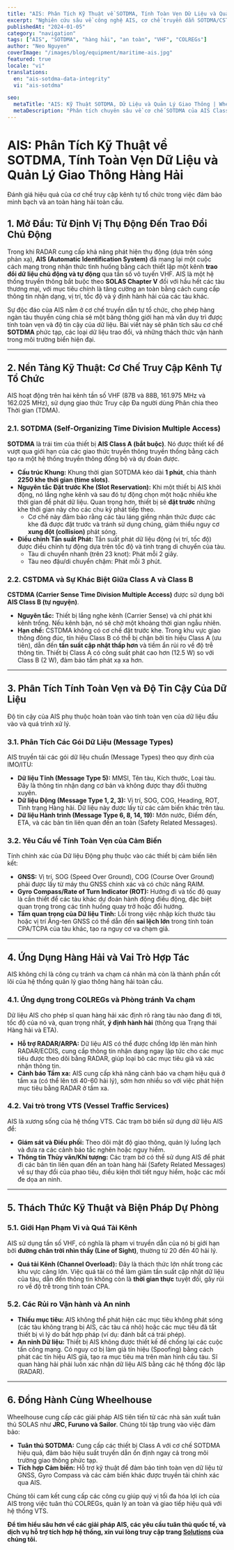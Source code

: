 ```yaml
---
title: "AIS: Phân Tích Kỹ Thuật về SOTDMA, Tính Toàn Vẹn Dữ Liệu và Quản Lý Giao Thông"
excerpt: "Nghiên cứu sâu về công nghệ AIS, cơ chế truyền dẫn SOTDMA/CSTDMA, các loại dữ liệu trao đổi và vai trò của nó trong việc tăng cường an toàn hàng hải và hiệu suất VTS."
publishedAt: "2024-01-05"
category: "navigation"
tags: ["AIS", "SOTDMA", "hàng hải", "an toàn", "VHF", "COLREGs"]
author: "Neo Nguyen"
coverImage: "/images/blog/equipment/maritime-ais.jpg"
featured: true
locale: "vi"
translations:
  en: "ais-sotdma-data-integrity"
  vi: "ais-sotdma"

seo:
  metaTitle: "AIS: Kỹ Thuật SOTDMA, Dữ Liệu và Quản Lý Giao Thông | Wheelhouse"
  metaDescription: "Phân tích chuyên sâu về cơ chế SOTDMA của AIS Class A, các thách thức về quá tải kênh, tầm quan trọng của tính toàn vẹn dữ liệu động và ứng dụng trong phòng tránh va chạm."
---
```



# AIS: Phân Tích Kỹ Thuật về SOTDMA, Tính Toàn Vẹn Dữ Liệu và Quản Lý Giao Thông Hàng Hải

<p className="text-xl text-gray-500 italic mb-8">
  Đánh giá hiệu quả của cơ chế truy cập kênh tự tổ chức trong việc đảm bảo minh
  bạch và an toàn hàng hải toàn cầu.
</p>

## 1. Mở Đầu: Từ Định Vị Thụ Động Đến Trao Đổi Chủ Động

Trong khi RADAR cung cấp khả năng phát hiện thụ động (dựa trên sóng phản xạ), **AIS (Automatic Identification System)** đã mang lại một cuộc cách mạng trong nhận thức tình huống bằng cách thiết lập một kênh **trao đổi dữ liệu chủ động và tự động** qua tần số vô tuyến VHF. AIS là một hệ thống truyền thông bắt buộc theo **SOLAS Chapter V** đối với hầu hết các tàu thương mại, với mục tiêu chính là tăng cường an toàn bằng cách cung cấp thông tin nhận dạng, vị trí, tốc độ và ý định hành hải của các tàu khác.

Sự độc đáo của AIS nằm ở cơ chế truyền dẫn tự tổ chức, cho phép hàng ngàn tàu thuyền cùng chia sẻ một băng thông giới hạn mà vẫn duy trì được tính toàn vẹn và độ tin cậy của dữ liệu. Bài viết này sẽ phân tích sâu cơ chế **SOTDMA** phức tạp, các loại dữ liệu trao đổi, và những thách thức vận hành trong môi trường biển hiện đại.

---

## 2. Nền Tảng Kỹ Thuật: Cơ Chế Truy Cập Kênh Tự Tổ Chức

AIS hoạt động trên hai kênh tần số VHF (87B và 88B, 161.975 MHz và 162.025 MHz), sử dụng giao thức Truy cập Đa người dùng Phân chia theo Thời gian (TDMA).

### 2.1. SOTDMA (Self-Organizing Time Division Multiple Access)

**SOTDMA** là trái tim của thiết bị **AIS Class A (bắt buộc)**. Nó được thiết kế để vượt qua giới hạn của các giao thức truyền thông truyền thống bằng cách tạo ra một hệ thống truyền thông đồng bộ và dự đoán được.

- **Cấu trúc Khung:** Khung thời gian SOTDMA kéo dài **1 phút**, chia thành **2250 khe thời gian (time slots)**.
- **Nguyên tắc Đặt trước Khe (Slot Reservation):** Khi một thiết bị AIS khởi động, nó lắng nghe kênh và sau đó tự động chọn một hoặc nhiều khe thời gian để phát dữ liệu. Quan trọng hơn, thiết bị sẽ **đặt trước** những khe thời gian này cho các chu kỳ phát tiếp theo.
  - Cơ chế này đảm bảo rằng các tàu láng giềng nhận thức được các khe đã được đặt trước và tránh sử dụng chúng, giảm thiểu nguy cơ **xung đột (collision)** phát sóng.
- **Điều chỉnh Tần suất Phát:** Tần suất phát dữ liệu động (vị trí, tốc độ) được điều chỉnh tự động dựa trên tốc độ và tình trạng di chuyển của tàu.
  - Tàu di chuyển nhanh (trên 23 knot): Phát mỗi 2 giây.
  - Tàu neo đậu/di chuyển chậm: Phát mỗi 3 phút.

### 2.2. CSTDMA và Sự Khác Biệt Giữa Class A và Class B

**CSTDMA (Carrier Sense Time Division Multiple Access)** được sử dụng bởi **AIS Class B (tự nguyện)**.

- **Nguyên tắc:** Thiết bị lắng nghe kênh (Carrier Sense) và chỉ phát khi kênh trống. Nếu kênh bận, nó sẽ chờ một khoảng thời gian ngẫu nhiên.
- **Hạn chế:** CSTDMA không có cơ chế đặt trước khe. Trong khu vực giao thông đông đúc, tín hiệu Class B có thể bị chặn bởi tín hiệu Class A (ưu tiên), dẫn đến **tần suất cập nhật thấp hơn** và tiềm ẩn rủi ro về độ trễ thông tin. Thiết bị Class A có công suất phát cao hơn (12.5 W) so với Class B (2 W), đảm bảo tầm phát xạ xa hơn.

---

## 3. Phân Tích Tính Toàn Vẹn và Độ Tin Cậy Của Dữ Liệu

Độ tin cậy của AIS phụ thuộc hoàn toàn vào tính toàn vẹn của dữ liệu đầu vào và quá trình xử lý.

### 3.1. Phân Tích Các Gói Dữ Liệu (Message Types)

AIS truyền tải các gói dữ liệu chuẩn (Message Types) theo quy định của IMO/ITU:

- **Dữ liệu Tĩnh (Message Type 5):** MMSI, Tên tàu, Kích thước, Loại tàu. Đây là thông tin nhận dạng cơ bản và không được thay đổi thường xuyên.
- **Dữ liệu Động (Message Type 1, 2, 3):** Vị trí, SOG, COG, Heading, ROT, Tình trạng Hàng hải. Dữ liệu này được lấy từ các cảm biến khác trên tàu.
- **Dữ liệu Hành trình (Message Type 6, 8, 14, 19):** Mớn nước, Điểm đến, ETA, và các bản tin liên quan đến an toàn (Safety Related Messages).

### 3.2. Yêu Cầu về Tính Toàn Vẹn của Cảm Biến

Tính chính xác của Dữ liệu Động phụ thuộc vào các thiết bị cảm biến liên kết:

- **GNSS:** Vị trí, SOG (Speed Over Ground), COG (Course Over Ground) phải được lấy từ máy thu GNSS chính xác và có chức năng RAIM.
- **Gyro Compass/Rate of Turn Indicator (ROT):** Hướng đi và tốc độ quay là cần thiết để các tàu khác dự đoán hành động điều động, đặc biệt quan trọng trong các tình huống quay trở hoặc đổi hướng.
- **Tầm quan trọng của Dữ liệu Tĩnh:** Lỗi trong việc nhập kích thước tàu hoặc vị trí Ăng-ten GNSS có thể dẫn đến **sai lệch lớn** trong tính toán CPA/TCPA của tàu khác, tạo ra nguy cơ va chạm giả.

---

## 4. Ứng Dụng Hàng Hải và Vai Trò Hợp Tác

AIS không chỉ là công cụ tránh va chạm cá nhân mà còn là thành phần cốt lõi của hệ thống quản lý giao thông hàng hải toàn cầu.

### 4.1. Ứng dụng trong COLREGs và Phòng tránh Va chạm

Dữ liệu AIS cho phép sĩ quan hàng hải xác định rõ ràng tàu nào đang đi tới, tốc độ của nó và, quan trọng nhất, **ý định hành hải** (thông qua Trạng thái Hàng hải và ETA).

- **Hỗ trợ RADAR/ARPA:** Dữ liệu AIS có thể được chồng lớp lên màn hình RADAR/ECDIS, cung cấp thông tin nhận dạng ngay lập tức cho các mục tiêu được theo dõi bằng RADAR, giúp loại bỏ các mục tiêu giả và xác nhận thông tin.
- **Cảnh báo Tầm xa:** AIS cung cấp khả năng cảnh báo va chạm hiệu quả ở tầm xa (có thể lên tới 40-60 hải lý), sớm hơn nhiều so với việc phát hiện mục tiêu bằng RADAR ở tầm xa.

### 4.2. Vai trò trong VTS (Vessel Traffic Services)

AIS là xương sống của hệ thống VTS. Các trạm bờ biển sử dụng dữ liệu AIS để:

- **Giám sát và Điều phối:** Theo dõi mật độ giao thông, quản lý luồng lạch và đưa ra các cảnh báo tắc nghẽn hoặc nguy hiểm.
- **Thông tin Thủy văn/Khí tượng:** Các trạm bờ có thể sử dụng AIS để phát đi các bản tin liên quan đến an toàn hàng hải (Safety Related Messages) về sự thay đổi của phao tiêu, điều kiện thời tiết nguy hiểm, hoặc các mối đe dọa an ninh.

---

## 5. Thách Thức Kỹ Thuật và Biện Pháp Dự Phòng

### 5.1. Giới Hạn Phạm Vi và Quá Tải Kênh

AIS sử dụng tần số VHF, có nghĩa là phạm vi truyền dẫn của nó bị giới hạn bởi **đường chân trời nhìn thấy (Line of Sight)**, thường từ 20 đến 40 hải lý.

- **Quá tải Kênh (Channel Overload):** Đây là thách thức lớn nhất trong các khu vực cảng lớn. Việc quá tải có thể làm giảm tần suất cập nhật dữ liệu của tàu, dẫn đến thông tin không còn là **thời gian thực** tuyệt đối, gây rủi ro về độ trễ trong tính toán CPA.

### 5.2. Các Rủi ro Vận hành và An ninh

- **Thiếu mục tiêu:** AIS không thể phát hiện các mục tiêu không phát sóng (các tàu không trang bị AIS, các tàu cá nhỏ) hoặc các mục tiêu đã tắt thiết bị vì lý do bất hợp pháp (ví dụ: đánh bắt cá trái phép).
- **An ninh Dữ liệu:** Thiết bị AIS không được thiết kế để chống lại các cuộc tấn công mạng. Có nguy cơ bị làm giả tín hiệu (Spoofing) bằng cách phát các tín hiệu AIS giả, tạo ra mục tiêu ma trên màn hình cầu tàu. Sĩ quan hàng hải phải luôn xác nhận dữ liệu AIS bằng các hệ thống độc lập (RADAR).

---

## 6. Đồng Hành Cùng Wheelhouse

Wheelhouse cung cấp các giải pháp AIS tiên tiến từ các nhà sản xuất tuân thủ SOLAS như **JRC, Furuno và Sailor**. Chúng tôi tập trung vào việc đảm bảo:

- **Tuân thủ SOTDMA:** Cung cấp các thiết bị Class A với cơ chế SOTDMA hiệu quả, đảm bảo hiệu suất truyền dẫn ổn định ngay cả trong môi trường giao thông phức tạp.
- **Tích hợp Cảm biến:** Hỗ trợ kỹ thuật để đảm bảo tính toàn vẹn dữ liệu từ GNSS, Gyro Compass và các cảm biến khác được truyền tải chính xác qua AIS.

Chúng tôi cam kết cung cấp các công cụ giúp quý vị tối đa hóa lợi ích của AIS trong việc tuân thủ COLREGs, quản lý an toàn và giao tiếp hiệu quả với hệ thống VTS.

**Để tìm hiểu sâu hơn về các giải pháp AIS, các yêu cầu tuân thủ quốc tế, và dịch vụ hỗ trợ tích hợp hệ thống, xin vui lòng truy cập trang [Solutions](/solutions) của chúng tôi.**
